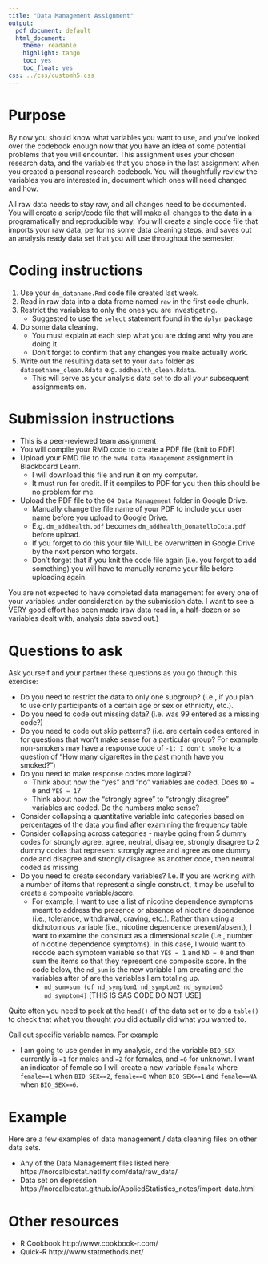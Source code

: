 ```yaml
---
title: "Data Management Assignment"
output:
  pdf_document: default
  html_document:
    theme: readable
    highlight: tango
    toc: yes
    toc_float: yes
css: ../css/customh5.css
---
```


# Purpose

By now you should know what variables you want to use, and you've looked over the codebook enough now that you have an idea of some potential problems that you will encounter. This assignment uses your chosen research data, and the variables that you chose in the last assignment when you created a personal research codebook. You will thoughtfully review the variables you are interested in, document which ones will need changed and how.

All raw data needs to stay raw, and all changes need to be documented. You will create a script/code file that will make all changes to the data in a programatically and reproducible way. You will create a single code file that imports your raw data, performs some data cleaning steps, and saves out an analysis ready data set that you will use throughout the semester. 

    
# Coding instructions 

1. Use your `dm_dataname.Rmd` code file created last week.
2. Read in raw data into a data frame named `raw` in the first code chunk. 
3. Restrict the variables to only the ones you are investigating. 
    - Suggested to use the `select` statement found in the `dplyr` package
4. Do some data cleaning. 
    - You must explain at each step what you are doing and why you are doing it. 
    - Don't forget to confirm that any changes you make actually work. 
5. Write out the resulting data set to your `data` folder as `datasetname_clean.Rdata` e.g. `addhealth_clean.Rdata`. 
    - This will serve as your analysis data set to do all your subsequent assignments on. 


# Submission instructions

* This is a peer-reviewed team assignment
* You will compile your RMD code to create a PDF file (knit to PDF)
* Upload your RMD file to the `hw04 Data Management` assignment in Blackboard Learn. 
    - I will download this file and run it on my computer.
    - It must run for credit. If it compiles to PDF for you then this should be no problem for me. 
* Upload the PDF file to the `04 Data Management` folder in Google Drive. 
    - Manually change the file name of your PDF to include your user name before you upload to Google Drive.
    - E.g. `dm_addhealth.pdf` becomes `dm_addhealth_DonatelloCoia.pdf` before upload. 
    - If you forget to do this your file WILL be overwritten in Google Drive by the next person who forgets.
    - Don't forget that if you knit the code file again (i.e. you forgot to add something) you will have to manually rename your file before uploading again. 

You are not expected to have completed data management for every one of your variables under consideration by the submission date. I want to see a VERY good effort has been made (raw data read in, a half-dozen or so variables dealt with, analysis data saved out.)



# Questions to ask 
Ask yourself and your partner these questions as you go through this exercise: 

* Do you need to restrict the data to only one subgroup? (i.e., if you plan to use only participants of a certain age or sex or ethnicity, etc.). 
* Do you need to code out missing data? (i.e. was 99 entered as a missing code?)
* Do you need to code out skip patterns? (i.e. are certain codes entered in for questions that won't make sense for a particular group? For example non-smokers may have a response code of `-1: I don't smoke` to a question of "How many cigarettes in the past month have you smoked?")
* Do you need to make response codes more logical?
    - Think about how the “yes” and “no” variables are coded. Does `NO = 0` and `YES = 1`?
    - Think about how the “strongly agree” to “strongly disagree” variables are coded. Do the numbers make sense?
* Consider collapsing a quantitative variable into categories based on percentages of the data you find after examining the frequency table
* Consider collapsing across categories - maybe going from 5 dummy codes for strongly agree, agree, neutral, disagree, strongly disagree to 2 dummy codes that represent strongly agree and agree as one dummy code and disagree and strongly disagree as another code, then neutral coded as missing
* Do you need to create secondary variables? I.e. If you are working with a number of items that represent a single construct, it may be useful to create a composite variable/score. 
    - For example, I want to use a list of nicotine dependence symptoms meant to address the presence or absence of nicotine dependence (i.e., tolerance, withdrawal, craving, etc.). Rather than using a dichotomous variable (i.e., nicotine dependence present/absent), I want to examine the construct as a dimensional scale (i.e., number of nicotine dependence symptoms). In this case, I would want to recode each symptom variable so that `YES = 1` and `NO = 0` and then sum the items so that they represent one composite score. In the code below, the `nd_sum` is the new variable I am creating and the variables after of are the variables I am totaling up.
        - `nd_sum=sum (of nd_symptom1 nd_symptom2 nd_symptom3 nd_symptom4)` [THIS IS SAS CODE DO NOT USE]

Quite often you need to peek at the `head()` of the data set or to do a `table()` to check that what you thought you did actually did what you wanted to. 

Call out specific variable names. For example

* I am going to use gender in my analysis, and the variable `BIO_SEX` currently is `=1` for males and `=2` for females, and `=6` for unknown. I want an indicator of female so I will create a new variable `female` where `female==1` when `BIO_SEX==2`, `female==0` when `BIO_SEX==1` and `female==NA` when `BIO_SEX==6`. 



# Example

Here are a few examples of data management / data cleaning files on other data sets. 

* Any of the Data Management files listed here: https://norcalbiostat.netlify.com/data/raw_data/ 
* Data set on depression https://norcalbiostat.github.io/AppliedStatistics_notes/import-data.html 

# Other resources
* R Cookbook http://www.cookbook-r.com/
* Quick-R http://www.statmethods.net/



